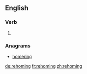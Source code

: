 ==English==

===Verb===
{{head|en}}

# {{present participle of|rehome}}

===Anagrams===
* [[homering#English|homering]]

[[de:rehoming]]
[[fr:rehoming]]
[[zh:rehoming]]